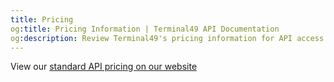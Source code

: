 ```yaml
---
title: Pricing
og:title: Pricing Information | Terminal49 API Documentation
og:description: Review Terminal49's pricing information for API access. Plan your logistics with transparent cost structures.
---
```

View our [standard API pricing on our website](https://www.terminal49.com/pricing-plans#API-Section)